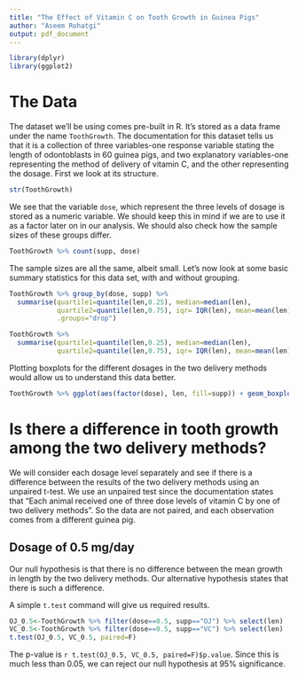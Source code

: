 ```yaml
---
title: "The Effect of Vitamin C on Tooth Growth in Guinea Pigs"
author: "Aseem Rohatgi"
output: pdf_document
---
```


```r
library(dplyr)
library(ggplot2)
```

# The Data

The dataset we'll be using comes pre-built in R. It's stored as a data frame under the name `ToothGrowth`. The documentation for this dataset tells us that it is a collection of three variables-one response variable stating the length of odontoblasts in 60 guinea pigs, and two explanatory variables-one representing the method of delivery of vitamin C, and the other representing the dosage. First we look at its structure.

```r
str(ToothGrowth)
```

We see that the variable `dose`, which represent the three levels of dosage is stored as a numeric variable. We should keep this in mind if we are to use it as a factor later on in our analysis.
We should also check how the sample sizes of these groups differ.

```r
ToothGrowth %>% count(supp, dose)
```

The sample sizes are all the same, albeit small. Let's now look at some basic summary statistics for this data set, with and without grouping.

```r
ToothGrowth %>% group_by(dose, supp) %>%
  summarise(quartile1=quantile(len,0.25), median=median(len),
            quartile2=quantile(len,0.75), iqr= IQR(len), mean=mean(len), 
            .groups="drop")

ToothGrowth %>% 
  summarise(quartile1=quantile(len,0.25), median=median(len),
            quartile2=quantile(len,0.75), iqr= IQR(len), mean=mean(len))
```

Plotting boxplots for the different dosages in the two delivery methods would allow us to understand this data better.

```r
ToothGrowth %>% ggplot(aes(factor(dose), len, fill=supp)) + geom_boxplot()
```

# Is there a difference in tooth growth among the two delivery methods?

We will consider each dosage level separately and see if there is a difference between the results of the two delivery methods using an unpaired t-test. We use an unpaired test since the documentation states that "Each animal received one of three dose levels of vitamin C by one of two delivery methods". So the data are not paired, and each observation comes from a different guinea pig.

## Dosage of 0.5 mg/day

Our null hypothesis is that there is no difference between the mean growth in length by the two delivery methods. Our alternative hypothesis states that there is such a difference.

A simple `t.test` command will give us required results.

```r
OJ_0.5<-ToothGrowth %>% filter(dose==0.5, supp=="OJ") %>% select(len)
VC_0.5<-ToothGrowth %>% filter(dose==0.5, supp=="VC") %>% select(len)
t.test(OJ_0.5, VC_0.5, paired=F)
```

The p-value is `r t.test(OJ_0.5, VC_0.5, paired=F)$p.value`. Since this is much less than 0.05, we can reject our null hypothesis at 95% significance.

##